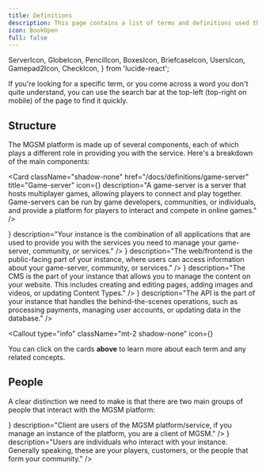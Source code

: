 ```yaml
---
title: Definitions
description: This page contains a list of terms and definitions used throughout the MGSM platform. If you're unsure about the meaning of a term, you can find it here. We will keep this list updated as new terms are introduced, so you can always find the information you need.
icon: BookOpen
full: false
---
```


  ServerIcon,
  GlobeIcon,
  PencilIcon,
  BoxesIcon,
  BriefcaseIcon,
  UsersIcon,
  Gamepad2Icon,
  CheckIcon,
} from 'lucide-react';

<Callout type="info">
  If you're looking for a specific term, or you come across a word you don't
  quite understand, you can use the search bar at the top-left (top-right on
  mobile) of the page to find it quickly.
</Callout>

## Structure

The MGSM platform is made up of several components, each of which plays a different role in providing you with the service. Here's a breakdown of the main components:

<Card
  className="shadow-none"
  href="/docs/definitions/game-server"
  title="Game-server"
  icon={<Gamepad2Icon />}
  description="A game-server is a server that hosts multiplayer games, allowing players to connect and play together. Game-servers can be run by game developers, communities, or individuals, and provide a platform for players to interact and compete in online games."
/>

<Cards className="mt-2 gap-2">
  <Card
    className="shadow-none"
    href="/docs/definitions/instance"
    title="Instance"
    icon={<BoxesIcon />}
    description="Your instance is the combination of all applications that are used to provide you with the services you need to manage your game-server, community, or services."
  />
  <Card
    className="shadow-none"
    href="/docs/definitions/web"
    title="Web/Frontend"
    icon={<GlobeIcon />}
    description="The web/frontend is the public-facing part of your instance, where users can access information about your game-server, community, or services."
  />
  <Card
    className="shadow-none"
    href="/docs/definitions/cms"
    title="CMS"
    icon={<PencilIcon />}
    description="The CMS is the part of your instance that allows you to manage the content on your website. This includes creating and editing pages, adding images and videos, or updating Content Types."
  />
  <Card
    className="shadow-none"
    href="/docs/definitions/api"
    title="API/Backend"
    icon={<ServerIcon />}
    description="The API is the part of your instance that handles the behind-the-scenes operations, such as processing payments, managing user accounts, or updating data in the database."
  />
</Cards>

<Callout
  type="info"
  className="mt-2 shadow-none"
  icon={<CheckIcon className="text-green-500" />}
>
  You can click on the cards **above** to learn more about each term and any
  related concepts.
</Callout>

## People

A clear distinction we need to make is that there are two main groups of people that interact with the MGSM platform:

<Cards className="gap-2">
  <Card
    className="shadow-none"
    title="Clients"
    icon={<BriefcaseIcon />}
    description="Client are users of the MGSM platform/service, if you manage an instance of the platform, you are a client of MGSM."
  />
  <Card
    className="shadow-none"
    title="Users"
    icon={<UsersIcon />}
    description="Users are individuals who interact with your instance. Generally speaking, these are your players, customers, or the people that form your community."
  />
</Cards>
